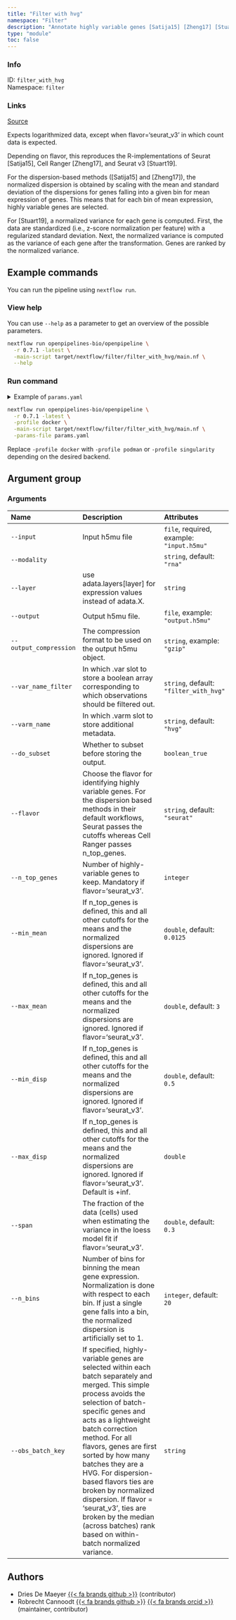 ```yaml
---
title: "Filter with hvg"
namespace: "Filter"
description: "Annotate highly variable genes [Satija15] [Zheng17] [Stuart19]."
type: "module"
toc: false
---
```


::: {.column-margin}

### Info

ID: `filter_with_hvg`  
Namespace: `filter`

### Links
[Source](https://github.com/openpipelines-bio/openpipeline/blob/main/src/filter/filter_with_hvg){.btn-action .btn-sm .btn-info .btn role="button"}

:::

Expects logarithmized data, except when flavor='seurat_v3' in which count data is expected.

Depending on flavor, this reproduces the R-implementations of Seurat [Satija15], Cell Ranger [Zheng17], and Seurat v3 [Stuart19].

For the dispersion-based methods ([Satija15] and [Zheng17]), the normalized dispersion is obtained by scaling with the mean and standard deviation of the dispersions for genes falling into a given bin for mean expression of genes. This means that for each bin of mean expression, highly variable genes are selected.

For [Stuart19], a normalized variance for each gene is computed. First, the data are standardized (i.e., z-score normalization per feature) with a regularized standard deviation. Next, the normalized variance is computed as the variance of each gene after the transformation. Genes are ranked by the normalized variance.


## Example commands

You can run the pipeline using `nextflow run`.

### View help

You can use `--help` as a parameter to get an overview of the possible parameters.

```bash
nextflow run openpipelines-bio/openpipeline \
  -r 0.7.1 -latest \
  -main-script target/nextflow/filter/filter_with_hvg/main.nf \
  --help
```

### Run command

<details>
<summary>Example of `params.yaml`</summary>
```yaml

```
</details>

```bash
nextflow run openpipelines-bio/openpipeline \
  -r 0.7.1 -latest \
  -profile docker \
  -main-script target/nextflow/filter/filter_with_hvg/main.nf \
  -params-file params.yaml
```

:::{.callout-note}
Replace `-profile docker` with `-profile podman` or `-profile singularity` depending on the desired backend.
:::

## Argument group

### Arguments

|Name                   |Description                                                                                                                                                                                                                                                                                                                                                                                                                                                                                 |Attributes                                |
|:----------------------|:-------------------------------------------------------------------------------------------------------------------------------------------------------------------------------------------------------------------------------------------------------------------------------------------------------------------------------------------------------------------------------------------------------------------------------------------------------------------------------------------|:-----------------------------------------|
|`--input`              |Input h5mu file                                                                                                                                                                                                                                                                                                                                                                                                                                                                             |`file`, required, example: `"input.h5mu"` |
|`--modality`           |                                                                                                                                                                                                                                                                                                                                                                                                                                                                                            |`string`, default: `"rna"`                |
|`--layer`              |use adata.layers[layer] for expression values instead of adata.X.                                                                                                                                                                                                                                                                                                                                                                                                                           |`string`                                  |
|`--output`             |Output h5mu file.                                                                                                                                                                                                                                                                                                                                                                                                                                                                           |`file`, example: `"output.h5mu"`          |
|`--output_compression` |The compression format to be used on the output h5mu object.                                                                                                                                                                                                                                                                                                                                                                                                                                |`string`, example: `"gzip"`               |
|`--var_name_filter`    |In which .var slot to store a boolean array corresponding to which observations should be filtered out.                                                                                                                                                                                                                                                                                                                                                                                     |`string`, default: `"filter_with_hvg"`    |
|`--varm_name`          |In which .varm slot to store additional metadata.                                                                                                                                                                                                                                                                                                                                                                                                                                           |`string`, default: `"hvg"`                |
|`--do_subset`          |Whether to subset before storing the output.                                                                                                                                                                                                                                                                                                                                                                                                                                                |`boolean_true`                            |
|`--flavor`             |Choose the flavor for identifying highly variable genes. For the dispersion based methods in their default workflows, Seurat passes the cutoffs whereas Cell Ranger passes n_top_genes.                                                                                                                                                                                                                                                                                                     |`string`, default: `"seurat"`             |
|`--n_top_genes`        |Number of highly-variable genes to keep. Mandatory if flavor='seurat_v3'.                                                                                                                                                                                                                                                                                                                                                                                                                   |`integer`                                 |
|`--min_mean`           |If n_top_genes is defined, this and all other cutoffs for the means and the normalized dispersions are ignored. Ignored if flavor='seurat_v3'.                                                                                                                                                                                                                                                                                                                                              |`double`, default: `0.0125`               |
|`--max_mean`           |If n_top_genes is defined, this and all other cutoffs for the means and the normalized dispersions are ignored. Ignored if flavor='seurat_v3'.                                                                                                                                                                                                                                                                                                                                              |`double`, default: `3`                    |
|`--min_disp`           |If n_top_genes is defined, this and all other cutoffs for the means and the normalized dispersions are ignored. Ignored if flavor='seurat_v3'.                                                                                                                                                                                                                                                                                                                                              |`double`, default: `0.5`                  |
|`--max_disp`           |If n_top_genes is defined, this and all other cutoffs for the means and the normalized dispersions are ignored. Ignored if flavor='seurat_v3'. Default is +inf.                                                                                                                                                                                                                                                                                                                             |`double`                                  |
|`--span`               |The fraction of the data (cells) used when estimating the variance in the loess model fit if flavor='seurat_v3'.                                                                                                                                                                                                                                                                                                                                                                            |`double`, default: `0.3`                  |
|`--n_bins`             |Number of bins for binning the mean gene expression. Normalization is done with respect to each bin. If just a single gene falls into a bin, the normalized dispersion is artificially set to 1.                                                                                                                                                                                                                                                                                            |`integer`, default: `20`                  |
|`--obs_batch_key`      |If specified, highly-variable genes are selected within each batch separately and merged. This simple  process avoids the selection of batch-specific genes and acts as a lightweight batch correction method.  For all flavors, genes are first sorted by how many batches they are a HVG. For dispersion-based flavors  ties are broken by normalized dispersion. If flavor = 'seurat_v3', ties are broken by the median (across batches) rank based on within-batch normalized variance. |`string`                                  |

## Authors

  * Dries De Maeyer [{{< fa brands github >}}](https://github.com/ddemaeyer) (contributor)
  * Robrecht Cannoodt [{{< fa brands github >}}](https://github.com/rcannood) [{{< fa brands orcid >}}](https://orcid.org/0000-0003-3641-729X) (maintainer, contributor)
